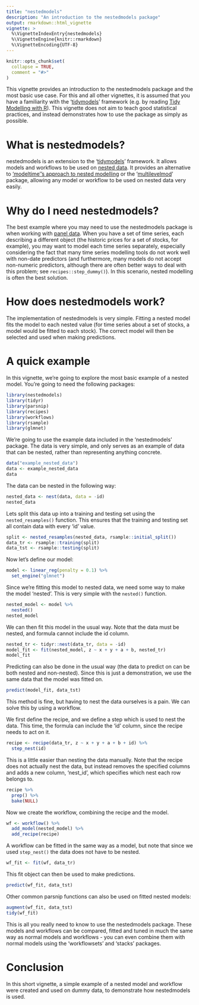 ```yaml
---
title: "nestedmodels"
description: "An introduction to the nestedmodels package"
output: rmarkdown::html_vignette
vignette: >
  %\VignetteIndexEntry{nestedmodels}
  %\VignetteEngine{knitr::rmarkdown}
  %\VignetteEncoding{UTF-8}
---
```


```r
knitr::opts_chunk$set(
  collapse = TRUE,
  comment = "#>"
)
```

This vignette provides an introduction to the nestedmodels package and the most basic use case. For this and all other vignettes, it is assumed that you have a familiarity with the '[tidymodels](https://www.tidymodels.org)' framework (e.g. by reading [Tidy Modelling with R](https://www.tmwr.org)). This vignette does not aim to teach good statistical practices, and instead demonstrates how to use the package as simply as possible.

# What is nestedmodels?
nestedmodels is an extension to the '[tidymodels](https://www.tidymodels.org)' framework. It allows models and workflows to be used on [nested data](https://tidyr.tidyverse.org/articles/nest.html). It provides an alternative to ['modeltime''s approach to nested modelling](https://business-science.github.io/modeltime/articles/nested-fo ecasting.html) or the '[multilevelmod](https://multilevelmod.tidymodels.org)' package, allowing any model or workflow to be used on nested data very easily.

# Why do I need nestedmodels?
The best example where you may need to use the nestedmodels package is when working with [panel data](https://en.wikipedia.org/wiki/Panel_data). When you have a set of time series, each describing a different object (the historic prices for a set of stocks, for example), you may want to model each time series separately, especially considering the fact that many time series modelling tools do not work well with non-date predictors (and furthermore, many models do not accept non-numeric predictors, although there are often better ways to deal with this problem; see `recipes::step_dummy()`). In this scenario, nested modelling is often the best solution.

# How does nestedmodels work?
The implementation of nestedmodels is very simple. Fitting a nested model fits the model to each nested value (for time series about a set of stocks, a model would be fitted to each stock). The correct model will then be selected and used when making predictions.

# A quick example
In this vignette, we're going to explore the most basic example of a nested model. You're going to need the following packages:

```r
library(nestedmodels)
library(tidyr)
library(parsnip)
library(recipes)
library(workflows)
library(rsample)
library(glmnet)
```

We're going to use the example data included in the 'nestedmodels' package. The data is very simple, and only serves as an example of data that can be nested, rather than representing anything concrete.

```r
data("example_nested_data")
data <- example_nested_data
data
```

The data can be nested in the following way:

```r
nested_data <- nest(data, data = -id)
nested_data
```
Lets split this data up into a training and testing set using the `nested_resamples()` function. This ensures that the training and testing set all contain data with every 'id' value.

```r
split <- nested_resamples(nested_data, rsample::initial_split())
data_tr <- rsample::training(split)
data_tst <- rsample::testing(split)
```

Now let's define our model:

```r
model <- linear_reg(penalty = 0.1) %>%
  set_engine("glmnet")
```

Since we're fitting this model to nested data, we need some way to make the model 'nested'. This is very simple with the `nested()` function.

```r
nested_model <- model %>%
  nested()
nested_model
```

We can then fit this model in the usual way. Note that the data must be nested, and formula cannot include the id column.

```r
nested_tr <- tidyr::nest(data_tr, data = -id)
model_fit <- fit(nested_model, z ~ x + y + a + b, nested_tr)
model_fit
```

Predicting can also be done in the usual way (the data to predict on can be both nested and non-nested). Since this is just a demonstration, we use the same data that the model was fitted on.

```r
predict(model_fit, data_tst)
```

This method is fine, but having to nest the data ourselves is a pain. We can solve this by using a workflow.

We first define the recipe, and we define a step which is used to nest the data. This time, the formula can include the 'id' column, since the recipe needs to act on it.

```r
recipe <- recipe(data_tr, z ~ x + y + a + b + id) %>%
  step_nest(id)
```

This is a little easier than nesting the data manually. Note that the recipe does not actually nest the data, but instead removes the specified columns and adds a new column, 'nest_id', which specifies which nest each row belongs to.

```r
recipe %>%
  prep() %>%
  bake(NULL)
```

Now we create the workflow, combining the recipe and the model.

```r
wf <- workflow() %>%
  add_model(nested_model) %>%
  add_recipe(recipe)
```

A workflow can be fitted in the same way as a model, but note that since we used `step_nest()` the data does not have to be nested.

```r
wf_fit <- fit(wf, data_tr)
```

This fit object can then be used to make predictions.

```r
predict(wf_fit, data_tst)
```

Other common parsnip functions can also be used on fitted nested models:

```r
augment(wf_fit, data_tst)
tidy(wf_fit)
```

This is all you really need to know to use the nestedmodels package. These models and workflows can be compared, fitted and tuned in much the same way as normal models and workflows - you can even combine them with normal models using the 'workflowsets' and 'stacks' packages.

# Conclusion
In this short vignette, a simple example of a nested model and workflow were created and used on dummy data, to demonstrate how nestedmodels is used.

